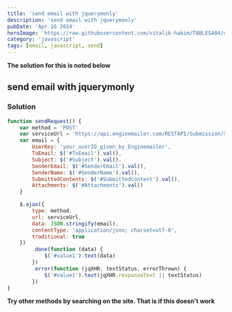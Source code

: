 ```yaml
---
title: 'send email with jquerymonly'
description: 'send email with jquerymonly'
pubDate: 'Apr 16 2024'
heroImage: 'https://raw.githubusercontent.com/vitalik-hakim/TABLES404/main/error_b/JavaScript.png'
category: 'javascript'
tags: [email, javascript, send]
---
```


**The solution for this is noted below**

## send email with jquerymonly

### Solution

```javascript
function sendRequest() {
	var method = 'POST'
	var serviceUrl = 'https://api.enginemailer.com/RESTAPI/Submission/SendEmail'
	var email = {
		UserKey: 'your_userID_given_by_Enginemailer',
		ToEmail: $('#ToEmail').val(),
		Subject: $('#Subject').val(),
		SenderEmail: $('#SenderEmail').val(),
		SenderName: $('#SenderName').val(),
		SubmittedContents: $('#SubmittedContent').val(),
		Attachments: $('#Attachments').val()
	}

	$.ajax({
		type: method,
		url: serviceUrl,
		data: JSON.stringify(email),
		contentType: 'application/json; charset=utf-8',
		traditional: true
	})
		.done(function (data) {
			$('#value1').text(data)
		})
		.error(function (jqXHR, textStatus, errorThrown) {
			$('#value1').text(jqXHR.responseText || textStatus)
		})
}
```

**Try other methods by searching on the site. That is if this doesn't work**
